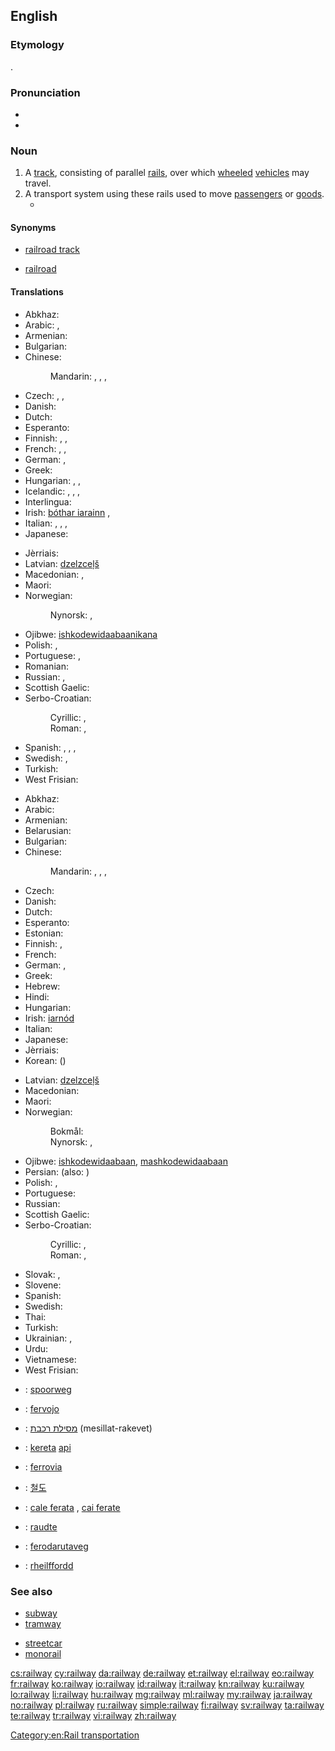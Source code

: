==English==
{{wikipedia}}

===Etymology===
{{compound|rail|way}}.

===Pronunciation===
* {{IPA|/ɹeɪlweɪ/}}
* {{audio|en-us-railway.ogg|Audio (US)}}

===Noun===
{{en-noun}}

# A [[track]], consisting of parallel [[rail]]s, over which [[wheeled]] [[vehicle]]s may travel.
# A transport system using these rails used to move [[passenger]]s or [[goods]].
#*{{quote-book|year=1918|author={{w|W. B. Maxwell}}
|title=The Mirror and the Lamp
|chapter=2|url=http://openlibrary.org/works/OL1097634W
|passage=''That'' the young Mr. Churchills liked—but they did not like him coming round of an evening and drinking weak whisky-and-water while he held forth on '''railway''' debentures and corporation loans. Mr. Barrett, however, by fawning and flattery, seemed to be able to make not only Mrs. Churchill but everyone else do what he desired.}}

====Synonyms====
* {{sense|track}} [[railroad track]]
* {{sense|system}} {{qualifier|US}} [[railroad]]

====Translations====
{{trans-top|track, consisting of parallel rails}}
* Abkhaz: {{t|ab|аиҳаамҩа}}
* Arabic: {{t-|ar|سكة حديدية|f|tr=síkka ḥadidíyya}}, {{t-|ar|سكة الحديد|f|tr=síkkat al-ḥadīd}}
* Armenian: {{t-|hy|երկաթուղի|tr=erkat’uġi}}
* Bulgarian: {{t-|bg|железопътна линия|f|tr=železopǎ̀tna línija|sc=Cyrl}}
* Chinese:
*: Mandarin: {{t|cmn|鐵路|sc=Hani}}, {{t|cmn|铁路|tr=tiělù|sc=Hani}}, {{t|cmn|鐵道|sc=Hani}}, {{t|cmn|铁道|tr=tiědào|sc=Hani}}
* Czech: {{t+|cs|kolej|f}}, {{t+|cs|železnice|f}}, {{t-|cs|trať|f}}
* Danish: {{t-|da|jernbane}}
* Dutch: {{t+|nl|spoorweg|m}}
* Esperanto: {{t-|eo|fervojo}}
* Finnish: {{t+|fi|rata}}, {{t+|fi|junarata}}, {{t+|fi|rautatie}}
* French: {{t+|fr|chemin de fer|m}}, {{t-|fr|réseau ferroviaire|m}}, {{t+|fr|voie ferrée|f}}
* German: {{t+|de|Eisenbahnlinie|f}}, {{t+|de|Gleis|n}}
* Greek: {{t+|el|σιδηρόδρομος|m|tr=sidiródromos}}
* Hungarian: {{t+|hu|sín}}, {{t+|hu|vasút}}, {{t+|hu|vasútvonal}}
* Icelandic: {{t+|is|járnbraut|f}}, {{t-|is|lestarspor|n}}, {{t-|is|járnbani|m}}, {{t-|is|járngata}}
* Interlingua: {{t-|ia|ferrovia}}
* Irish: [[bóthar iarainn]] {{m}}, {{t-|ga|iarnród|m}}
* Italian: {{t+|it|binario|m}}, {{t-|it|rotaia|f}}, {{t-|it|strada ferrata|f}}, {{t+|it|ferrovia|f}}
* Japanese: {{t+|ja|線路|tr=せんろ, senro}}
{{trans-mid}}
* Jèrriais: {{tø|roa-jer|c'mîn d'fé|m}}
* Latvian: [[dzelzceļš]] {{m}}
* Macedonian: {{t-|mk|пруга|f|tr=prúga}}, {{t-|mk|железница|f|tr=želéznica|sc=Cyrl}}
* Maori: {{t|mi|rerewē}}
* Norwegian: {{t+|no|jernbane|m}}
*: Nynorsk: {{t-|nn|jernbane|m|f}}, {{t-|nn|jarnbane|m|f}}
* Ojibwe: [[ishkodewidaabaanikana]]
* Polish: {{t+|pl|kolej|f}}, {{t-|pl|linia kolejowa|f}}
* Portuguese: {{t+|pt|ferrovia}}, {{t-|pt|estrada-de-ferro|f}}
* Romanian: {{t-|ro|cale ferată|f}}
* Russian: {{t+|ru|железная дорога|f|tr=želéznaja doróga}}, {{t+|ru|колея|f|tr=kolejá}}
* Scottish Gaelic: {{t-|gd|rathad-iarainn|m}}
* Serbo-Croatian:
*: Cyrillic: {{t-|sh|железница|f}}, {{t-|sh|жељезница|f}}
*: Roman: {{t-|sh|železnica|f}}, {{t-|sh|željeznica|f}}
* Spanish: {{t-|es|vía férrea|f}}, {{t+|es|ferrocarril|m}}, {{qualifier|Latin America}} {{t+|es|riel|m}}, {{qualifier|Spain}} {{t+|es|vía|f}}
* Swedish: {{t+|sv|järnväg|c}}, {{t+|sv|järnvägsspår|n}}
* Turkish: {{t|tr|demir yolu hattı}}
* West Frisian: {{t-|fy|spoarwei|c}}
{{trans-bottom}}

{{trans-top|transport system using these rails}}
* Abkhaz: {{t|ab|аиҳаамҩа}}
* Arabic: {{t-|ar|سكة حديدية|f|tr=síkka ḥadidíyya}}
* Armenian: {{t-|hy|երկաթուղի|tr=erkat’uġi}}
* Belarusian: {{t-|be|жалезная дарога|f|tr=žaléznaja daróha|sc=Cyrl}}
* Bulgarian: {{t-|bg|железница|f|tr=želéznica|sc=Cyrl}}
* Chinese:
*: Mandarin: {{t|cmn|鐵路|sc=Hani}}, {{t|cmn|铁路|tr=tiělù|sc=Hani}}, {{t|cmn|鐵道|sc=Hani}}, {{t|cmn|铁道|tr=tiědào|sc=Hani}}
* Czech: {{t+|cs|železnice|f}}
* Danish: {{t-|da|jernbane}}
* Dutch: {{t|nl|spoorwegen|p}}
* Esperanto: {{t-|eo|fervojo}}
* Estonian: {{t-|et|raudtee}}
* Finnish: {{t+|fi|rautatie}}, {{t+|fi|rautatiet|p}}
* French: {{t+|fr|chemin de fer|m}}
* German: {{t+|de|Eisenbahn|f}}, {{t+|de|Bahn|f}}
* Greek: {{t+|el|σιδηρόδρομος|m|tr=sidiródromos}}
* Hebrew: {{t-|he|מסילת רכבת|f|tr=mesillat-rakevet}}
* Hindi: {{t-|hi|रेलवे|tr=relve}}
* Hungarian: {{t+|hu|vasút}}
* Irish: [[iarnód]] {{m}}
* Italian: {{t+|it|ferrovia|f}}
* Japanese: {{t+|ja|鉄道|tr=[[てつどう]], tetsudō}}
* Jèrriais: {{tø|roa-jer|c'mîn d'fé|m}}
* Korean: {{t+|ko|철도|tr=cheoldo|sc=Hang}} ({{t+|ko|鐵道|sc=Hani}})
{{trans-mid}}
* Latvian: [[dzelzceļš]] {{m}}
* Macedonian: {{t-|mk|железница|f|tr=želéznica}}
* Maori: {{t|mi|rerewē}}
* Norwegian: 
*: Bokmål: {{t+|no|jernbane|m}}
*: Nynorsk: {{t-|nn|jarnbane|m|f}}, {{t-|nn|jernbane|m|f}}
* Ojibwe: [[ishkodewidaabaan]], [[mashkodewidaabaan]]
* Persian: {{t-|fa|راه‌آهن|tr=râh âhan}} (also: {{t+|fa|راه آهن}})
* Polish: {{t+|pl|kolej|f}}, {{t-|pl|kolej żelazna|f}}
* Portuguese: {{t+|pt|ferrovia}}
* Russian: {{t+|ru|железная дорога|f|tr=želéznaja doróga}}
* Scottish Gaelic: {{t-|gd|rèile|f}}
* Serbo-Croatian:
*: Cyrillic: {{t-|sh|железница|f}}, {{t-|sh|жељезница|f}}
*: Roman: {{t-|sh|železnica|f}}, {{t-|sh|željeznica|f}}
* Slovak: {{t-|sk|železnica|f}}, {{t-|sk|železničná trať|f}}
* Slovene: {{t-|sl|železniško|n}}
* Spanish: {{t+|es|ferrocarril|m}}
* Swedish: {{t+|sv|järnväg|c}}
* Thai: {{t-|th|การรถไฟ|tr=gaan rót fai}}
* Turkish: {{t+|tr|demir yolu}}
* Ukrainian: {{t-|uk|залізниця|f|tr=zaliznýcja|sc=Cyrl}}, {{t-|uk|колія|f|tr=kólija|sc=Cyrl}}
* Urdu: {{t-|ur|ریلوے|tr=relve}}
* Vietnamese: {{t+|vi|đường sắt}}
* West Frisian: {{t-|fy|spoarwei|c}}
{{trans-bottom}}

{{checktrans-top}}
* {{ttbc|nl}}: [[spoorweg]] {{m}}
* {{ttbc|eo}}: [[fervojo]]
* {{ttbc|he}}: [[מסילת רכבת]] (mesillat-rakevet) {{f}}
* {{ttbc|id}}: [[kereta]] [[api]]
* {{ttbc|ia}}: [[ferrovia]]
* {{ttbc|ko}}: [[철도]] {{qualifier|cheoldo}}
* {{ttbc|ro}}: [[cale ferata]] {{f}}, [[cai ferate]] {{p}}
* {{ttbc|vep}}: [[raudte]]
* {{ttbc|vo}}: [[ferodarutaveg]]
* {{ttbc|cy}}: [[rheilffordd]] {{f}}
{{trans-bottom}}

===See also===
{{top2}}
* [[subway]]
* [[tramway]]
{{mid2}}
* [[streetcar]]
* [[monorail]]
{{bottom}}

[[Category:en:Rail transportation]]

[[cs:railway]]
[[cy:railway]]
[[da:railway]]
[[de:railway]]
[[et:railway]]
[[el:railway]]
[[eo:railway]]
[[fr:railway]]
[[ko:railway]]
[[io:railway]]
[[id:railway]]
[[it:railway]]
[[kn:railway]]
[[ku:railway]]
[[lo:railway]]
[[li:railway]]
[[hu:railway]]
[[mg:railway]]
[[ml:railway]]
[[my:railway]]
[[ja:railway]]
[[no:railway]]
[[pl:railway]]
[[ru:railway]]
[[simple:railway]]
[[fi:railway]]
[[sv:railway]]
[[ta:railway]]
[[te:railway]]
[[tr:railway]]
[[vi:railway]]
[[zh:railway]]